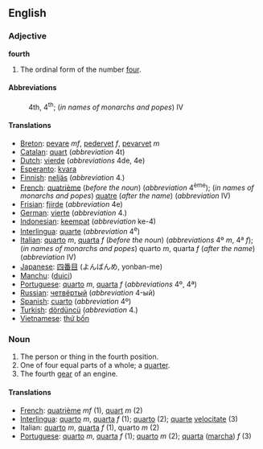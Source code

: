 ==English==

===Adjective===
'''fourth'''
# The ordinal form of the number [[four]].

====Abbreviations====
:4th, 4<sup>th</sup>; (''in names of monarchs and popes'') IV

====Translations====

*[[Breton]]: [[pevare]] ''mf'', [[pedervet]] ''f'', [[pevarvet]] ''m''
*[[Catalan]]: [[quart]] (''abbreviation'' 4t)
*[[Dutch]]: [[vierde]] (''abbreviations'' 4de, 4e)
*[[Esperanto]]: [[kvara]]
*[[Finnish]]: [[neljäs]] (''abbreviation'' 4.)
*[[French]]: [[quatrième]] (''before the noun'') (''abbreviation'' 4<sup>ème</sup>); (''in names of monarchs and popes'') [[quatre]] (''after the name'') (''abbreviation'' IV) 
*[[Frisian]]: [[fjirde]] (''abbreviation'' 4e)
*[[German]]: [[vierte]] (''abbreviation'' 4.)
*[[Indonesian]]: [[keempat]] (''abbreviation'' ke-4)
*[[Interlingua]]: [[quarte]] (''abbreviation'' 4<sup>e</sup>)
*[[Italian]]: [[quarto]] ''m'', [[quarta]] ''f'' (''before the noun'') (''abbreviations'' 4º ''m'', 4ª ''f''); (''in names of monarchs and popes'') quarto ''m'', quarta ''f'' (''after the name'') (''abbreviation'' IV)
*[[Japanese]]: [[四番目]] (よんばんめ, yonban-me)
*[[Manchu]]: ([[duici]])
*[[Portuguese]]: [[quarto]] ''m'', [[quarta]] ''f'' (''abbreviations'' 4º, 4ª)
*[[Russian]]: [[четвёртый]] (''abbreviation'' 4-ый)
*[[Spanish]]: [[cuarto]] (''abbreviation'' 4º)
*[[Turkish]]: [[dördüncü]] (''abbreviation'' 4.)
*[[Vietnamese]]: [[thứ bốn]]

===Noun===

#The person or thing in the fourth position.
#One of four equal parts of a whole; a [[quarter]].
#The fourth [[gear]] of an engine.

====Translations====

*[[French]]: [[quatrième]] ''mf'' (1), [[quart]] ''m'' (2)
*[[Interlingua]]: [[quarto]] ''m'', [[quarta]] ''f'' (1); [[quarto]] (2); [[quarte]] [[velocitate]] (3)
* Italian: [[quarto]] ''m'', [[quarta]] ''f'' (1), quarto ''m'' (2)
*[[Portuguese]]: [[quarto]] ''m'', [[quarta]] ''f'' (1); [[quarto]] ''m'' (2); [[quarta]] ([[marcha]]) ''f'' (3)
